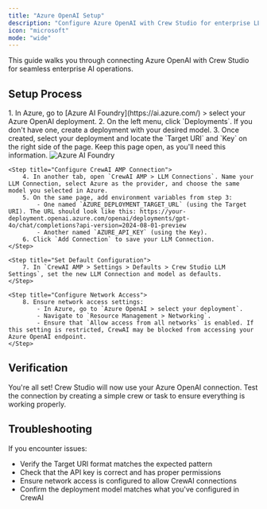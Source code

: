 ```yaml
---
title: "Azure OpenAI Setup"
description: "Configure Azure OpenAI with Crew Studio for enterprise LLM connections"
icon: "microsoft"
mode: "wide"
---
```


This guide walks you through connecting Azure OpenAI with Crew Studio for seamless enterprise AI operations.

## Setup Process

<Steps>
    <Step title="Access Azure AI Foundry">
        1. In Azure, go to [Azure AI Foundry](https://ai.azure.com/) > select your Azure OpenAI deployment.
        2. On the left menu, click `Deployments`. If you don't have one, create a deployment with your desired model.
        3. Once created, select your deployment and locate the `Target URI` and `Key` on the right side of the page. Keep this page open, as you'll need this information.
            <Frame>
                <img src="/images/enterprise/azure-openai-studio.png" alt="Azure AI Foundry" />
            </Frame>
    </Step>

    <Step title="Configure CrewAI AMP Connection">
        4. In another tab, open `CrewAI AMP > LLM Connections`. Name your LLM Connection, select Azure as the provider, and choose the same model you selected in Azure.
        5. On the same page, add environment variables from step 3:
            - One named `AZURE_DEPLOYMENT_TARGET_URL` (using the Target URI). The URL should look like this: https://your-deployment.openai.azure.com/openai/deployments/gpt-4o/chat/completions?api-version=2024-08-01-preview
            - Another named `AZURE_API_KEY` (using the Key).
        6. Click `Add Connection` to save your LLM Connection.
    </Step>

    <Step title="Set Default Configuration">
        7. In `CrewAI AMP > Settings > Defaults > Crew Studio LLM Settings`, set the new LLM Connection and model as defaults.
    </Step>

    <Step title="Configure Network Access">
        8. Ensure network access settings:
            - In Azure, go to `Azure OpenAI > select your deployment`.
            - Navigate to `Resource Management > Networking`.
            - Ensure that `Allow access from all networks` is enabled. If this setting is restricted, CrewAI may be blocked from accessing your Azure OpenAI endpoint.
    </Step>
</Steps>

## Verification

You're all set! Crew Studio will now use your Azure OpenAI connection. Test the connection by creating a simple crew or task to ensure everything is working properly.

## Troubleshooting

If you encounter issues:
- Verify the Target URI format matches the expected pattern
- Check that the API key is correct and has proper permissions
- Ensure network access is configured to allow CrewAI connections
- Confirm the deployment model matches what you've configured in CrewAI 
